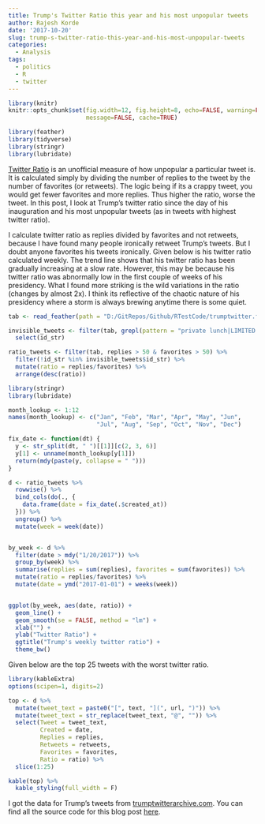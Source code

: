 ```yaml
---
title: Trump's Twitter Ratio this year and his most unpopular tweets
author: Rajesh Korde
date: '2017-10-20'
slug: trump-s-twitter-ratio-this-year-and-his-most-unpopular-tweets
categories:
  - Analysis
tags:
  - politics
  - R
  - twitter
---
```


```r
library(knitr)
knitr::opts_chunk$set(fig.width=12, fig.height=8, echo=FALSE, warning=FALSE, 
                      message=FALSE, cache=TRUE)
```

```r
library(feather)
library(tidyverse)
library(stringr)
library(lubridate)
```

[Twitter Ratio](http://knowyourmeme.com/memes/the-ratio) is an unofficial measure of how unpopular a particular tweet is. It is calculated simply by dividing the number of replies to the tweet by the number of favorites (or retweets). The logic being if its a crappy tweet, you would get fewer favorites and more replies. Thus higher the ratio, worse the tweet. In this post, I look at Trump's twitter ratio since the day of his inauguration and his most unpopular tweets (as in tweets with highest twitter ratio).

<!--more-->

I calculate twitter ratio as replies divided by favorites and not retweets, because I have found many people ironically retweet Trump's tweets. But I doubt anyone favorites his tweets ironically. Given below is his twitter ratio calculated weekly. The trend line shows that his twitter ratio has been gradually increasing at a slow rate. However, this may be because his twitter ratio was abnormally low in the first couple of weeks of his presidency. What I found more striking is the wild variations in the ratio (changes by almost 2x). I think its reflective of the chaotic nature of his presidency where a storm is always brewing anytime there is some quiet.


```r

tab <- read_feather(path = "D:/GitRepos/Github/RTestCode/trumptwitter.feather")

invisible_tweets <- filter(tab, grepl(pattern = "private lunch|LIMITED EDITION", x = text)) %>%
  select(id_str)

ratio_tweets <- filter(tab, replies > 50 & favorites > 50) %>%
  filter(!id_str %in% invisible_tweets$id_str) %>%
  mutate(ratio = replies/favorites) %>%
  arrange(desc(ratio))

```

```r
library(stringr)
library(lubridate)

month_lookup <- 1:12
names(month_lookup) <- c("Jan", "Feb", "Mar", "Apr", "May", "Jun", 
                         "Jul", "Aug", "Sep", "Oct", "Nov", "Dec")

fix_date <- function(dt) {
  y <- str_split(dt, " ")[[1]][c(2, 3, 6)]
  y[1] <- unname(month_lookup[y[1]])
  return(mdy(paste(y, collapse = " ")))
}

d <- ratio_tweets %>% 
  rowwise() %>%
  bind_cols(do(., {
    data.frame(date = fix_date(.$created_at))
  })) %>%
  ungroup() %>%
  mutate(week = week(date))


by_week <- d %>%
  filter(date > mdy("1/20/2017")) %>%
  group_by(week) %>%
  summarise(replies = sum(replies), favorites = sum(favorites)) %>%
  mutate(ratio = replies/favorites) %>%
  mutate(date = ymd("2017-01-01") + weeks(week))


ggplot(by_week, aes(date, ratio)) + 
  geom_line() +
  geom_smooth(se = FALSE, method = "lm") +
  xlab("") +
  ylab("Twitter Ratio") +
  ggtitle("Trump's weekly twitter ratio") +
  theme_bw()


```


Given below are the top 25 tweets with the worst twitter ratio.

```r
library(kableExtra)
options(scipen=1, digits=2)

top <- d %>%
  mutate(tweet_text = paste0("[", text, "](", url, ")")) %>%
  mutate(tweet_text = str_replace(tweet_text, "@", "")) %>%
  select(Tweet = tweet_text, 
         Created = date, 
         Replies = replies,
         Retweets = retweets,
         Favorites = favorites,
         Ratio = ratio) %>%
  slice(1:25)

kable(top) %>%
  kable_styling(full_width = F)
```

I got the data for Trump's tweets from [trumptwitterarchive.com](http://www.trumptwitterarchive.com/). You can find all the source code for this blog post [here](https://github.com/rajkorde/RTestCode/blob/master/Scripts/TrumpTwitterArchive.R).